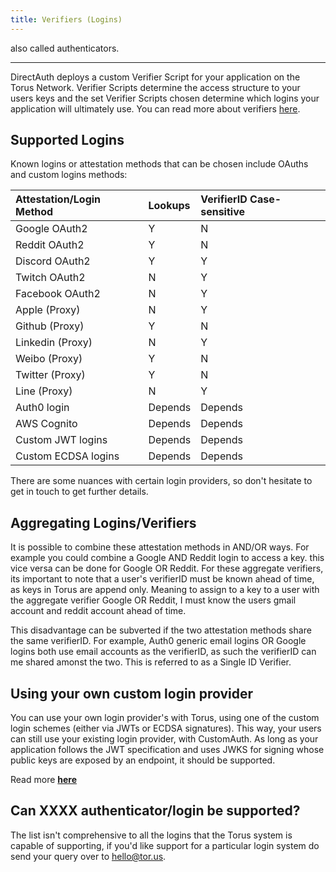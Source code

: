 ```yaml
---
title: Verifiers (Logins)
---
```


also called authenticators.

---

DirectAuth deploys a custom Verifier Script for your application on the Torus
Network. Verifier Scripts determine the access structure to your users keys and
the set Verifier Scripts chosen determine which logins your application will
ultimately use. You can read more about verifiers
[here](https://medium.com/toruslabs/key-assignments-resolution-and-retrieval-afb984500612).

## Supported Logins

Known logins or attestation methods that can be chosen include OAuths and custom
logins methods:

| Attestation/Login Method | Lookups | VerifierID Case-sensitive |
| :----------------------- | :------ | :------------------------ |
| Google OAuth2            | Y       | N                         |
| Reddit OAuth2            | Y       | N                         |
| Discord OAuth2           | Y       | Y                         |
| Twitch OAuth2            | N       | Y                         |
| Facebook OAuth2          | N       | Y                         |
| Apple \(Proxy\)          | N       | Y                         |
| Github \(Proxy\)         | Y       | N                         |
| Linkedin \(Proxy\)       | N       | Y                         |
| Weibo \(Proxy\)          | Y       | N                         |
| Twitter \(Proxy\)        | Y       | N                         |
| Line \(Proxy\)           | N       | Y                         |
| Auth0 login              | Depends | Depends                   |
| AWS Cognito              | Depends | Depends                   |
| Custom JWT logins        | Depends | Depends                   |
| Custom ECDSA logins      | Depends | Depends                   |

There are some nuances with certain login providers, so don't hesitate to get in
touch to get further details.

## Aggregating Logins/Verifiers

It is possible to combine these attestation methods in AND/OR ways. For example
you could combine a Google AND Reddit login to access a key. this vice versa can
be done for Google OR Reddit. For these aggregate verifiers, its important to
note that a user's verifierID must be known ahead of time, as keys in Torus are
append only. Meaning to assign to a key to a user with the aggregate verifier
Google OR Reddit, I must know the users gmail account and reddit account ahead
of time.

This disadvantage can be subverted if the two attestation methods share the same
verifierID. For example, Auth0 generic email logins OR Google logins both use
email accounts as the verifierID, as such the verifierID can me shared amonst
the two. This is referred to as a Single ID Verifier.

## Using your own custom login provider

You can use your own login provider's with Torus, using one of the custom login
schemes \(either via JWTs or ECDSA signatures\). This way, your users can still
use your existing login provider, with CustomAuth. As long as your application
follows the JWT specification and uses JWKS for signing whose public keys are
exposed by an endpoint, it should be supported.

Read more [**here**](setting-up-verifiers/custom-verifier)

## Can XXXX authenticator/login be supported?

The list isn't comprehensive to all the logins that the Torus system is capable
of supporting, if you'd like support for a particular login system do send your
query over to hello@tor.us.
